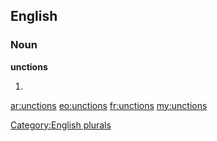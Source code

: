==English==

===Noun===
'''unctions'''

# {{plural of|[[unction]]}}

[[Category:English plurals]]

[[ar:unctions]]
[[eo:unctions]]
[[fr:unctions]]
[[my:unctions]]